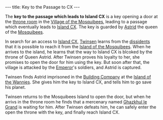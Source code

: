---
title: Key to the Passage to CX
---

{{twinsunica import}}{{Infobox Item
 |image=Key_to_the_passage_to_CX.png
 |type=key
 |critical=yes
 |magical=no
 |unique=yes
 |lba1=
 |lba2=yes
 |upgrades=no
 |rowposition=4
 |columnposition=3
 |effect=grants access
 |effectamount=one
 |purpose=
 |combattype=none
 |powerlevel=none
 |rate=none
 |range=none
 |damage=none
}}

The '''key to the passage which leads to Island CX''' is a key opening a door at the [[throne room]] in the [[Village of the Mosquibees]], leading to a passage which eventually leads to [[Island CX]]. The key is guarded by [[Astrid]] the queen of the [[Mosquibees]].

In search for an access to [[Island CX]], [[Twinsen]] learns from the [[dissidents]] that it is possible to reach it from the [[Island of the Mosquibees]]. When he arrives to the island, he learns that the way to Island CX is blcoked by the throne of Queen Astrid. After Twinsen proves his loyalty to her, she promises to open the door for him using the key. But soon after that, the village is attacked by the [[Emperor]]'s soldiers, and Astrid is captured.

Twinsen finds Astrid imprisoned in the [[Building Company]] at the [[Island of the Wannies]]. She gives him the key to Island CX, and tells him to go save his planet.

Twinsen returns to the Mosquibees Island to open the door, but when he arrivs in the throne room he finds that a mercenary named [[Ghazkhul le Grand]] is waiting for him. After Twinsen defeats him, he can safely enter the open the throne with the key, and finally reach Island CX.